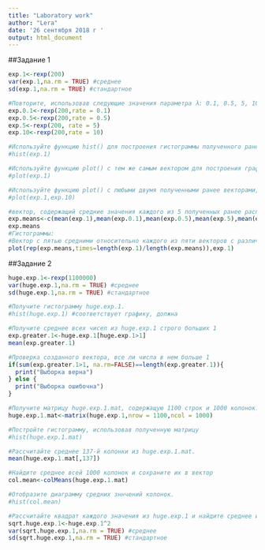 ```yaml
---
title: "Laboratory work"
author: "Lera"
date: '26 сентября 2018 г '
output: html_document
---
```


##Задание 1

```r
exp.1<-rexp(200)
var(exp.1,na.rm = TRUE) #среднее
sd(exp.1,na.rm = TRUE) #стандартное

#Повторите, использовав следующие значения параметра λ: 0.1, 0.5, 5, 10
exp.0.1<-rexp(200,rate = 0.1)
exp.0.5<-rexp(200,rate = 0.5)
exp.5<-rexp(200, rate = 5)
exp.10<-rexp(200,rate = 10)

#Используйте функцию hist() для построения гистограммы полученного ранее стандартного распределения
#hist(exp.1)

#Используйте функцию plot() с тем же самым вектором для построения графика значений в порядке следования.
#plot(exp.1)

#Используйте функцию plot() с любыми двумя полученными ранее векторами, чтобы получить диаграмму рассеяния  этих векторов относительно друг друга
#plot(exp.1,exp.10)

#вектор, содержащий средние значения каждого из 5 полученных ранее распределений в порядке их создания
exp.means<-c(mean(exp.1),mean(exp.0.1),mean(exp.0.5),mean(exp.5),mean(exp.10))
exp.means
#Гистограммы:
#Вектор с пятью средними относительно каждого из пяти векторов с различными значениями λ
plot(rep(exp.means,times=length(exp.1)/length(exp.means)),exp.1)

```

##Задание 2
```r
huge.exp.1<-rexp(1100000)
var(huge.exp.1,na.rm = TRUE) #среднее
sd(huge.exp.1,na.rm = TRUE) #стандартное

#Получите гистограмму huge.exp.1.
#hist(huge.exp.1) #соответствует графику, должна

#Получите среднее всех чисел из huge.exp.1 строго больших 1
exp.greater.1<-huge.exp.1[huge.exp.1>1]
mean(exp.greater.1)

#Проверка созданного вектора, все ли числа в нем больше 1
if(sum(exp.greater.1>1, na.rm=FALSE)==length(exp.greater.1)){
  print("Выборка верна")
} else {
  print("Выборка ошибочна")
}

#Получите матрицу huge.exp.1.mat, содержащую 1100 строк и 1000 колонок.
huge.exp.1.mat<-matrix(huge.exp.1,nrow = 1100,ncol = 1000)

#Постройте гистограмму, использовав полученную матрицу
#hist(huge.exp.1.mat)

#Рассчитайте среднее 137-й колонки из huge.exp.1.mat.
mean(huge.exp.1.mat[,137])

#Найдите среднее всей 1000 колонок и сохраните их в вектор
col.mean<-colMeans(huge.exp.1.mat)

#Отобразите диаграмму средних зннчений колонок.
#hist(col.mean)

#Рассчитайте квадрат каждого значения из huge.exp.1 и найдите среднее и стандартное отклонение полученного вектора квадратов.
sqrt.huge.exp.1<-huge.exp.1^2
var(sqrt.huge.exp.1,na.rm = TRUE) #среднее
sd(sqrt.huge.exp.1,na.rm = TRUE) #стандартное

```


